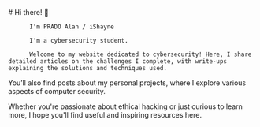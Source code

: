 
<BaseLayout title="Home">
  <BaseCard title="Home">
    <div class="flex">
      <div class="p-6">
          # Hi there! 👋

          I'm PRADO Alan / iShayne

          I'm a cybersecurity student.

          Welcome to my website dedicated to cybersecurity! Here, I share detailed articles on the challenges I complete, with write-ups explaining the solutions and techniques used. 

You’ll also find posts about my personal projects, where I explore various aspects of computer security. 

Whether you're passionate about ethical hacking or just curious to learn more, I hope you'll find useful and inspiring resources here.
      </div>
    </div>

  </BaseCard>

  <BaseCard title="Home" image="/index.webp">

  </BaseCard>
</BaseLayout>
